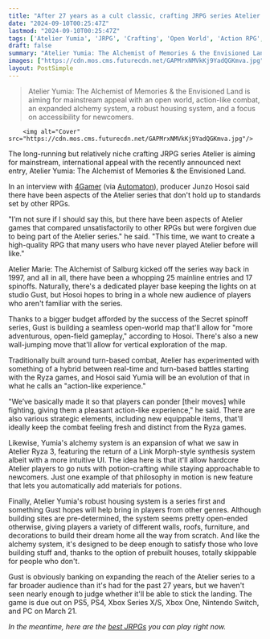 ```yaml
---
title: "After 27 years as a cult classic, crafting JRPG series Atelier shoots for global appeal with a seamless open-world, 'action-like' combat, and a series-first housing system"
date: "2024-09-10T00:25:47Z"
lastmod: "2024-09-10T00:25:47Z"
tags: ['Atelier Yumia', 'JRPG', 'Crafting', 'Open World', 'Action RPG', 'Alchemy', 'Housing', 'PS5', 'PS4', 'Xbox Series X/S', 'Xbox One', 'Nintendo Switch', 'PC']
draft: false
summary: "Atelier Yumia: The Alchemist of Memories & the Envisioned Land is aiming for mainstream appeal with an open world, action-like combat, an expanded alchemy system, a robust housing system, and a focus on accessibility for newcomers."
images: ["https://cdn.mos.cms.futurecdn.net/GAPMrxNMVkKj9YadQGKmva.jpg"]
layout: PostSimple
---
```

> Atelier Yumia: The Alchemist of Memories & the Envisioned Land is aiming for mainstream appeal with an open world, action-like combat, an expanded alchemy system, a robust housing system, and a focus on accessibility for newcomers.


        <img alt="Cover" src="https://cdn.mos.cms.futurecdn.net/GAPMrxNMVkKj9YadQGKmva.jpg"/>
        
The long-running but relatively niche crafting JRPG series Atelier is aiming for mainstream, international appeal with the recently announced next entry, Atelier Yumia: The Alchemist of Memories & the Envisioned Land.

In an interview with [4Gamer](https://www.4gamer.net/games/832/G083246/20240903050/) (via [Automaton](https://www.4gamer.net/games/832/G083246/20240903050/)), producer Junzo Hosoi said there have been aspects of the Atelier series that don't hold up to standards set by other RPGs. 

"I’m not sure if I should say this, but there have been aspects of Atelier games that compared unsatisfactorily to other RPGs but were forgiven due to being part of the Atelier series." he said. "This time, we want to create a high-quality RPG that many users who have never played Atelier before will like."

Atelier Marie: The Alchemist of Salburg kicked off the series way back in 1997, and all in all, there have been a whopping 25 mainline entries and 17 spinoffs. Naturally, there's a dedicated player base keeping the lights on at studio Gust, but Hosoi hopes to bring in a whole new audience of players who aren't familiar with the series.

Thanks to a bigger budget afforded by the success of the Secret spinoff series, Gust is building a seamless open-world map that'll allow for "more adventurous, open-field gameplay," according to Hosoi. There's also a new wall-jumping move that'll allow for vertical exploration of the map.

Traditionally built around turn-based combat, Atelier has experimented with something of a hybrid between real-time and turn-based battles starting with the Ryza games, and Hosoi said Yumia will be an evolution of that in what he calls an "action-like experience."

"We’ve basically made it so that players can ponder [their moves] while fighting, giving them a pleasant action-like experience," he said. There are also various strategic elements, including new equippable items, that'll ideally keep the combat feeling fresh and distinct from the Ryza games.

Likewise, Yumia's alchemy system is an expansion of what we saw in Atelier Ryza 3, featuring the return of a Link Morph-style synthesis system albeit with a more intuitive UI. The idea here is that it'll allow hardcore Atelier players to go nuts with potion-crafting while staying approachable to newcomers. Just one example of that philosophy in motion is new feature that lets you automatically add materials for potions.

Finally, Atelier Yumia's robust housing system is a series first and something Gust hopes will help bring in players from other genres. Although building sites are pre-determined, the system seems pretty open-ended otherwise, giving players a variety of different walls, roofs, furniture, and decorations to build their dream home all the way from scratch. And like the alchemy system, it's designed to be deep enough to satisfy those who love building stuff and, thanks to the option of prebuilt houses, totally skippable for people who don't.

Gust is obviously banking on expanding the reach of the Atelier series to a far broader audience than it's had for the past 27 years, but we haven't seen nearly enough to judge whether it'll be able to stick the landing. The game is due out on PS5, PS4, Xbox Series X/S, Xbox One, Nintendo Switch, and PC on March 21.

*In the meantime, here are the *[<em>best JRPGs</em>](https://www.gamesradar.com/best-jrpgs/)* you can play right now.*
        